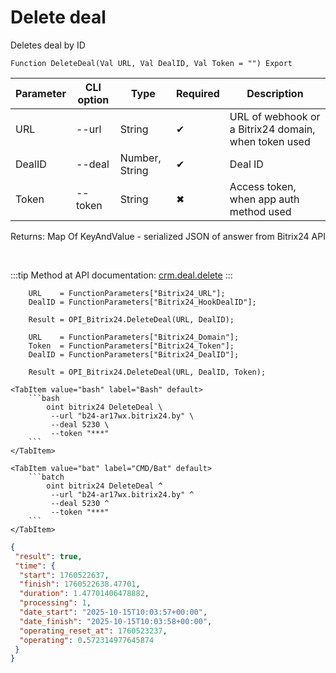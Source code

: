 ﻿---
sidebar_position: 2
description: Delete deal and other functions to work with Bitrix24 in the Open Integration Package, a free open-source integration library for 1C:Enterprise 8, OneScript and CLI
keywords: [1C, 1С, 1С:Enterprise, 1С:Enterprise 8.3, API, Integration, Services, Exchange, OneScript, CLI, Bitrix24]
---


# Delete deal
 Deletes deal by ID



`Function DeleteDeal(Val URL, Val DealID, Val Token = "") Export`

  | Parameter | CLI option | Type | Required | Description |
  |-|-|-|-|-|
  | URL | --url | String | &#x2714; | URL of webhook or a Bitrix24 domain, when token used |
  | DealID | --deal | Number, String | &#x2714; | Deal ID |
  | Token | --token | String | &#x2716; | Access token, when app auth method used |

  
  Returns:  Map Of KeyAndValue - serialized JSON of answer from Bitrix24 API

<br/>

:::tip
Method at API documentation: [crm.deal.delete](https://dev.1c-bitrix.ru/rest_help/crm/cdeals/crm_deal_delete.php)
:::
<br/>


```bsl title="1C:Enterprise/OneScript code example"
    URL    = FunctionParameters["Bitrix24_URL"];
    DealID = FunctionParameters["Bitrix24_HookDealID"];

    Result = OPI_Bitrix24.DeleteDeal(URL, DealID);

    URL    = FunctionParameters["Bitrix24_Domain"];
    Token  = FunctionParameters["Bitrix24_Token"];
    DealID = FunctionParameters["Bitrix24_DealID"];

    Result = OPI_Bitrix24.DeleteDeal(URL, DealID, Token);
```
 

 <Tabs>
  
    <TabItem value="bash" label="Bash" default>
        ```bash
            oint bitrix24 DeleteDeal \
             --url "b24-ar17wx.bitrix24.by" \
             --deal 5230 \
             --token "***"
        ```
    </TabItem>
  
    <TabItem value="bat" label="CMD/Bat" default>
        ```batch
            oint bitrix24 DeleteDeal ^
             --url "b24-ar17wx.bitrix24.by" ^
             --deal 5230 ^
             --token "***"
        ```
    </TabItem>
</Tabs>


```json title="Result"
{
 "result": true,
 "time": {
  "start": 1760522637,
  "finish": 1760522638.47701,
  "duration": 1.47701406478882,
  "processing": 1,
  "date_start": "2025-10-15T10:03:57+00:00",
  "date_finish": "2025-10-15T10:03:58+00:00",
  "operating_reset_at": 1760523237,
  "operating": 0.572314977645874
 }
}
```
